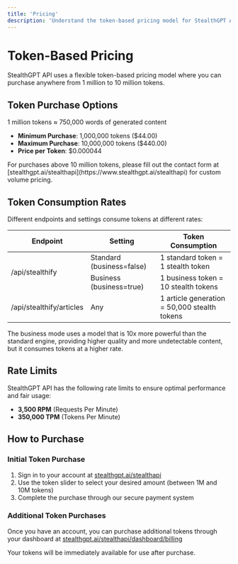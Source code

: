 ```yaml
---
title: 'Pricing'
description: 'Understand the token-based pricing model for StealthGPT API'
---
```


# Token-Based Pricing

StealthGPT API uses a flexible token-based pricing model where you can purchase anywhere from 1 million to 10 million tokens.

## Token Purchase Options

<Note>
  1 million tokens ≈ 750,000 words of generated content
</Note>

- **Minimum Purchase**: 1,000,000 tokens ($44.00)
- **Maximum Purchase**: 10,000,000 tokens ($440.00)
- **Price per Token**: $0.000044

<Card title="Need more tokens?" icon="chart-line">
  For purchases above 10 million tokens, please fill out the contact form at [stealthgpt.ai/stealthapi](https://www.stealthgpt.ai/stealthapi) for custom volume pricing.
</Card>

## Token Consumption Rates

Different endpoints and settings consume tokens at different rates:

<Table>
  <thead>
    <tr>
      <th>Endpoint</th>
      <th>Setting</th>
      <th>Token Consumption</th>
    </tr>
  </thead>
  <tbody>
    <tr>
      <td rowspan="2">/api/stealthify</td>
      <td>Standard (business=false)</td>
      <td>1 standard token = 1 stealth token</td>
    </tr>
    <tr>
      <td>Business (business=true)</td>
      <td>1 business token = 10 stealth tokens</td>
    </tr>
    <tr>
      <td>/api/stealthify/articles</td>
      <td>Any</td>
      <td>1 article generation = 50,000 stealth tokens</td>
    </tr>
  </tbody>
</Table>

<Note>
  The business mode uses a model that is 10x more powerful than the standard engine, providing higher quality and more undetectable content, but it consumes tokens at a higher rate.
</Note>

## Rate Limits

StealthGPT API has the following rate limits to ensure optimal performance and fair usage:

- **3,500 RPM** (Requests Per Minute)
- **350,000 TPM** (Tokens Per Minute)

## How to Purchase

### Initial Token Purchase
1. Sign in to your account at [stealthgpt.ai/stealthapi](https://www.stealthgpt.ai/stealthapi)
2. Use the token slider to select your desired amount (between 1M and 10M tokens)
3. Complete the purchase through our secure payment system

### Additional Token Purchases
Once you have an account, you can purchase additional tokens through your dashboard at [stealthgpt.ai/stealthapi/dashboard/billing](https://www.stealthgpt.ai/stealthapi/dashboard/billing)

Your tokens will be immediately available for use after purchase. 